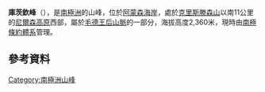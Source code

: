 {{coord|86|25|S|159|42|W|source:GNIS|display=title}}

'''庫茨欽峰'''（{{lang-en|Kutschin Peak}}），是[[南極洲|南極洲]]的山峰，位於[[阿蒙森海岸|阿蒙森海岸]]，處於[[克里斯滕森山|克里斯滕森山]]以南11公里的[[尼爾森高原|尼爾森高原]]西部，屬於[[毛德王后山脈|毛德王后山脈]]的一部分，海拔高度2,360米，現時由[[南極條約體系|南極條約體系]]管理。

==參考資料==
{{cite gnis | type = antarid | id = 8289| name = Kutschin Peak | accessdate = 2013-05-20}}

{{Antarctica-geo-stub}}
[[Category:南極洲山峰|Category:南極洲山峰]]